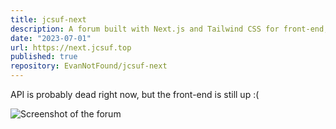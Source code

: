 ```yaml
---
title: jcsuf-next
description: A forum built with Next.js and Tailwind CSS for front-end, and Java for back-end.
date: "2023-07-01"
url: https://next.jcsuf.top
published: true
repository: EvanNotFound/jcsuf-next
---
```


API is probably dead right now, but the front-end is still up :(

![Screenshot of the forum](https://evan.beee.top/img/3cd6d05dd6b8d12688155eb86046b87a-5a199.png)

